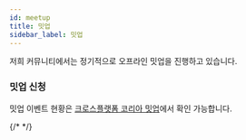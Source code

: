 ```yaml
---
id: meetup
title: 밋업
sidebar_label: 밋업
---
```



저희 커뮤니티에서는 정기적으로 오프라인 밋업을 진행하고 있습니다.

<AdFitMobileBanner
  unit="DAN-YpcHf9p49U5ykXi8"
  className="adfit-top-mobile"
/>

### 밋업 신청

밋업 이벤트 현황은 [크로스플랫폼 코리아 밋업](https://www.meetup.com/crossplatformkorea)에서 확인 가능합니다.

{/* <AdFitMobileBanner
  unit="DAN-weLLBNA8C31gpo1t"
  className="adfit-bottom-mobile"
/> */}
